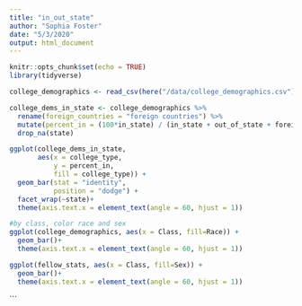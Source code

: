 ```yaml
---
title: "in_out_state"
author: "Sophia Foster"
date: "5/3/2020"
output: html_document
---
```


```r
knitr::opts_chunk$set(echo = TRUE)
library(tidyverse)
```

```r
college_demographics <- read_csv(here("/data/college_demographics.csv"))
```

```r
college_dems_in_state <- college_demographics %>%
  rename(foreign_countries = "foreign countries") %>%
  mutate(percent_in = (100*in_state) / (in_state + out_of_state + foreign_countries + unknown_residence))%>%
  drop_na(state)
```


```r
ggplot(college_dems_in_state, 
       aes(x = college_type, 
           y = percent_in,
           fill = college_type)) + 
  geom_bar(stat = "identity", 
           position = "dodge") + 
  facet_wrap(~state)+
  theme(axis.text.x = element_text(angle = 60, hjust = 1))

```

```r
#by class, color race and sex
ggplot(college_demographics, aes(x = Class, fill=Race)) +
  geom_bar()+
  theme(axis.text.x = element_text(angle = 60, hjust = 1))

ggplot(fellow_stats, aes(x = Class, fill=Sex)) +
  geom_bar()+
  theme(axis.text.x = element_text(angle = 60, hjust = 1))
```
```

